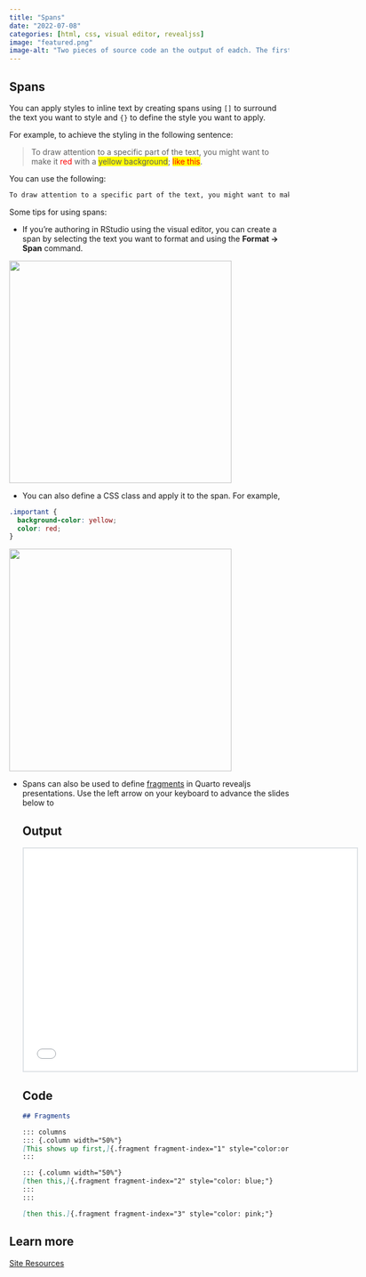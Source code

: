 ```yaml
---
title: "Spans"
date: "2022-07-08"
categories: [html, css, visual editor, revealjss]
image: "featured.png"
image-alt: "Two pieces of source code an the output of eadch. The first one shows the sentence To draw attention to a specific part of the text, you might want to make it red with a yellow background; like this. spans used to change color of the text. The second one shows code for a slide with three separate fragments. Both examples are in the blog post."
---
```


## Spans

You can apply styles to inline text by creating spans using `[]` to surround the text you want to style and `{}` to define the style you want to apply.

For example, to achieve the styling in the following sentence:

> To draw attention to a specific part of the text, you might want to make it [red]{style="color: red;"} with a [yellow background]{style="background-color: yellow;"}; [like this]{style="color: red; background-color: yellow;"}.

You can use the following:

``` markdown
To draw attention to a specific part of the text, you might want to make it [red]{style="color: red;"} with a [yellow background]{style="background-color: yellow;"}; [like this]{style="color: red; background-color: yellow;"}.
```

Some tips for using spans:

-   If you're authoring in RStudio using the visual editor, you can create a span by selecting the text you want to format and using the **Format -\> Span** command.

![](visual-editor-highlight.png){fig-alt="Creating a span using the visual editor Span Attributes menu. This menu has four elements: ID, Classes, CSS Styles, and Other. The CSS styles element in the menu shows background-color: yellow;." fig-align="center" width="400"}

-   You can also define a CSS class and apply it to the span. For example,

``` css
.important {
  background-color: yellow;
  color: red;
}
```

![](visual-editor-important.png){fig-alt="Creating a span using the visual editor Span Attributes menu. This menu has four elements: ID, Classes, CSS Styles, and Other. The Classes element in the menu shows .important." fig-align="center" width="400"}

-   Spans can also be used to define [fragments](https://quarto.org/docs/presentations/revealjs/advanced.html#fragments) in Quarto revealjs presentations.
    Use the left arrow on your keyboard to advance the slides below to

    ::: panel-tabset
    ## Output

    ```{=html}
    <iframe width="600px" height="400px" style="border:2px solid #dee2e6;" src="spans.html"></iframe>
    ```
    ## Code

    ``` markdown
    ## Fragments

    ::: columns
    ::: {.column width="50%"}
    [This shows up first,]{.fragment fragment-index="1" style="color:orange;"}
    :::

    ::: {.column width="50%"}
    [then this,]{.fragment fragment-index="2" style="color: blue;"}
    :::
    :::

    [then this.]{.fragment fragment-index="3" style="color: pink;"}
    ```
    :::

## Learn more

[Site Resources](https://quarto.org/docs/websites/website-tools.html#site-resources)
